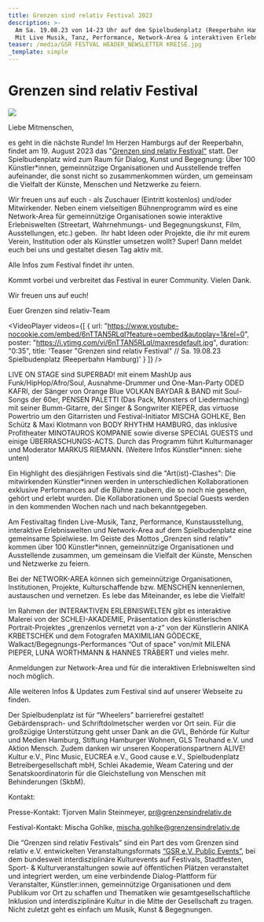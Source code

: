 ```yaml
---
title: Grenzen sind relativ Festival 2023
description: >-
  Am Sa. 19.08.23 von 14-23 Uhr auf dem Spielbudenplatz (Reeperbahn Hamburg).
  Mit Live Musik, Tanz, Performance, Network-Area & interaktiven Erlebniswelten.
teaser: /media/GSR FESTVAL HEADER_NEWSLETTER KREISE.jpg
_template: simple
---
```


# Grenzen sind relativ Festival

 ![](</media/GSR FESTVAL HEADER_NEWSLETTER KREISE.jpg>)
               

Liebe Mitmenschen,

es geht in die nächste Runde! Im Herzen Hamburgs auf der Reeperbahn, findet am 19. August 2023 das "[Grenzen sind relativ Festival"](http://xnsqn.mjt.lu/lnk/AGUAAThmNIgAAAAAAAAAAfFeqKEAAYDN_a0AAAAAABXjSwBkpq2-xTwaYcopTb6yoLNda15ScAAVnZI/1/7wh5qnpXiRSPb6doshPxAg/aHR0cHM6Ly93d3cuZ3JlbnplbnNpbmRyZWxhdGl2LmRlL2dyZW56ZW4tc2luZC1yZWxhdGl2LWZlc3RpdmFsLTIwMjM) statt. Der Spielbudenplatz wird zum Raum für Dialog, Kunst und Begegnung: Über 100 Künstler\*innen, gemeinnützige Organisationen und Ausstellende treffen aufeinander, die sonst nicht so zusammenkommen würden, um gemeinsam die Vielfalt der Künste, Menschen und Netzwerke zu feiern.

Wir freuen uns auf euch - als Zuschauer (Eintritt kostenlos) und/oder Mitwirkender. Neben einem vielseitigen Bühnenprogramm wird es eine Network-Area für gemeinnützige Organisationen sowie interaktive Erlebniswelten (Streetart, Wahrnehmungs- und Begegnungskunst, Film, Ausstellungen, etc.) geben. 
Ihr habt Ideen oder Projekte, die ihr mit eurem Verein, Institution oder als Künstler umsetzen wollt? Super! Dann meldet euch bei uns und gestaltet diesen Tag aktiv mit.

Alle Infos zum Festival findet ihr unten.

 
               

Kommt vorbei und verbreitet das Festival in eurer Community. Vielen Dank.

 
               

Wir freuen uns auf euch!

 
               

Euer Grenzen sind relativ-Team

 

<VideoPlayer
  videos={[
    {
      url: "https://www.youtube-nocookie.com/embed/6nTTAN5RLqI?feature=oembed&autoplay=1&rel=0",
      poster: "https://i.ytimg.com/vi/6nTTAN5RLqI/maxresdefault.jpg",
      duration: "0:35",
      title:
        'Teaser "Grenzen sind relativ Festival" // Sa. 19.08.23 Spielbudenplatz (Reeperbahn Hamburg)'
    }
  ]}
/>

      



LIVE ON STAGE sind SUPERBAD! mit einem MashUp aus Funk/HipHop/Afro/Soul, Ausnahme-Drummer und One-Man-Party ODED KAFRI, der Sänger von Orange Blue VOLKAN BAYDAR & BAND mit Soul-Songs der 60er, PENSEN PALETTI (Das Pack, Monsters of Liedermaching) mit seiner Bumm-Gitarre, der Singer & Songwriter KIEPER, das virtuose Powertrio um den Gitarristen und Festival-Initiator MISCHA GOHLKE, Ben Schütz & Maxi Klotmann von BODY RHYTHM HAMBURG, das inklusive Profitheater MINOTAUROS KOMPANIE sowie diverse SPECIAL GUESTS und einige ÜBERRASCHUNGS-ACTS. Durch das Programm führt Kulturmanager und Moderator MARKUS RIEMANN. (Weitere Infos Künstler\*innen: siehe unten)

Ein Highlight des diesjährigen Festivals sind die "Art(ist)-Clashes": Die mitwirkenden Künstler\*innen werden in unterschiedlichen Kollaborationen exklusive Performances auf die Bühne zaubern, die so noch nie gesehen, gehört und erlebt wurden. Die Kollaborationen und Special Guests werden in den kommenden Wochen nach und nach bekanntgegeben.

Am Festivaltag finden Live-Musik, Tanz, Performance, Kunstausstellung, interaktive Erlebniswelten und Network-Area auf dem Spielbudenplatz eine gemeinsame Spielwiese. Im Geiste des Mottos „Grenzen sind relativ“ kommen über 100 Künstler\*innen, gemeinnützige Organisationen und Ausstellende zusammen, um gemeinsam die Vielfalt der Künste, Menschen und Netzwerke zu feiern.

Bei der NETWORK-AREA können sich gemeinnützige Organisationen, Institutionen, Projekte, Kulturschaffende bzw. MENSCHEN kennenlernen, austauschen und vernetzen. Es lebe das Miteinander, es lebe die Vielfalt!

Im Rahmen der INTERAKTIVEN ERLEBNISWELTEN gibt es interaktive Malerei von der SCHLEI-AKADEMIE, Präsentation des künstlerischen Portrait-Projektes „grenzenlos vernetzt von a-z“ von der Künstlerin ANIKA KRBETSCHEK und dem Fotografen MAXIMILIAN GÖDECKE, Walkact/Begegnungs-Performances “Out of space" von/mit MILENA PIEPER, LUNA WORTHMANN & HANNES TRÄBERT und vieles mehr.
 

Anmeldungen zur Network-Area und für die interaktiven Erlebniswelten sind noch möglich.

Alle weiteren Infos & Updates zum Festival sind auf unserer Webseite zu finden.

Der Spielbudenplatz ist für “Wheelers” barrierefrei gestaltet! Gebärdensprach- und Schriftdolmetscher werden vor Ort sein. Für die großzügige Unterstützung geht unser Dank an die GVL, Behörde für Kultur und Medien Hamburg, Stiftung Hamburger Wohnen, GLS Treuhand e.V. und Aktion Mensch. Zudem danken wir unseren Kooperationspartnern ALIVE! Kultur e.V., Pinc Music, EUCREA e.V., Good cause e.V., Spielbudenplatz Betreibergesellschaft mbH, Schlei Akademie, Weam Catering und der Senatskoordinatorin für die Gleichstellung von Menschen mit Behinderungen (SkbM).

Kontakt:

Presse-Kontakt: Tjorven Malin Steinmeyer,
pr@grenzensindrelativ.de

Festival-Kontakt: Mischa Gohlke,
mischa.gohlke@grenzensindrelativ.de

Die “Grenzen sind relativ Festivals” sind ein Part des vom Grenzen sind relativ e.V. entwickelten Veranstaltungsformats [“GSR e.V. Public Events”](https://www.grenzensindrelativ.de/aktivitaeten/projekte-und-veranstaltungen/veranstaltungsformate-fuer-dein-event/support-inklusion), bei dem bundesweit interdisziplinäre Kulturevents auf Festivals, Stadtfesten, Sport- & Kulturveranstaltungen sowie auf öffentlichen Plätzen veranstaltet und integriert werden, um eine verbindende Dialog-Plattform für Veranstalter, Künstler\:innen, gemeinnützige Organisationen und dem Publikum vor Ort zu schaffen und Thematiken wie gesamtgesellschaftliche Inklusion und interdisziplinäre Kultur in die Mitte der Gesellschaft zu tragen. Nicht zuletzt geht es einfach um Musik, Kunst & Begegnungen.
